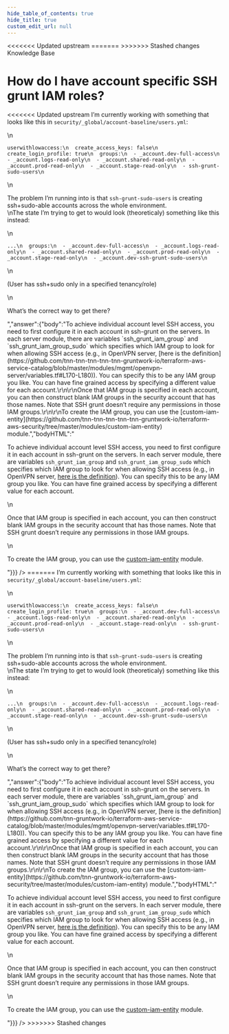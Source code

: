 ```yaml
---
hide_table_of_contents: true
hide_title: true
custom_edit_url: null
---
```



<head>
<<<<<<< Updated upstream
  <link rel="canonical" href="https://github.com/tnn-tnn-tnn-tnn-tnn-gruntwork-io/knowledge-base/discussions/164" />
=======
  <link rel="canonical" href="https://github.com/tnn-gruntwork-io/knowledge-base/discussions/164" />
>>>>>>> Stashed changes
</head>

<CenterLayout>
<span className="searchCategory">Knowledge Base</span>
<h1>How do I have account specific SSH grunt IAM roles?</h1>
<<<<<<< Updated upstream
<GitHub discussion={{"id":"D_kwDOF8slf84AOq20","number":164,"author":{"login":"yorinasub17"},"title":"How do I have account specific SSH grunt IAM roles?","body":"I’m currently working with something that looks like this in `security/_global/account-baseline/users.yml`:\r\n\r\n```\r\nuserwithlowaccess:\r\n  create_access_keys: false\r\n  create_login_profile: true\r\n  groups:\r\n  - _account.dev-full-access\r\n  - _account.logs-read-only\r\n  - _account.shared-read-only\r\n  - _account.prod-read-only\r\n  - _account.stage-read-only\r\n  - ssh-grunt-sudo-users\r\n```\r\n\r\nThe problem I’m running into is that `ssh-grunt-sudo-users` is creating ssh+sudo-able accounts across the whole environment.\r\nThe state I’m trying to get to would look (theoreticaly) something like this instead:\r\n\r\n```\r\n...\r\n  groups:\r\n  - _account.dev-full-access\r\n  - _account.logs-read-only\r\n  - _account.shared-read-only\r\n  - _account.prod-read-only\r\n  - _account.stage-read-only\r\n  - _account.dev-ssh-grunt-sudo-users\r\n```\r\n  \r\n(User has ssh+sudo only in a specified tenancy/role)\r\n\r\nWhat’s the correct way to get there?","bodyHTML":"<p dir=\"auto\">I’m currently working with something that looks like this in <code class=\"notranslate\">security/_global/account-baseline/users.yml</code>:</p>\n<div class=\"snippet-clipboard-content notranslate position-relative overflow-auto\" data-snippet-clipboard-copy-content=\"userwithlowaccess:\n  create_access_keys: false\n  create_login_profile: true\n  groups:\n  - _account.dev-full-access\n  - _account.logs-read-only\n  - _account.shared-read-only\n  - _account.prod-read-only\n  - _account.stage-read-only\n  - ssh-grunt-sudo-users\"><pre class=\"notranslate\"><code class=\"notranslate\">userwithlowaccess:\n  create_access_keys: false\n  create_login_profile: true\n  groups:\n  - _account.dev-full-access\n  - _account.logs-read-only\n  - _account.shared-read-only\n  - _account.prod-read-only\n  - _account.stage-read-only\n  - ssh-grunt-sudo-users\n</code></pre></div>\n<p dir=\"auto\">The problem I’m running into is that <code class=\"notranslate\">ssh-grunt-sudo-users</code> is creating ssh+sudo-able accounts across the whole environment.<br>\nThe state I’m trying to get to would look (theoreticaly) something like this instead:</p>\n<div class=\"snippet-clipboard-content notranslate position-relative overflow-auto\" data-snippet-clipboard-copy-content=\"...\n  groups:\n  - _account.dev-full-access\n  - _account.logs-read-only\n  - _account.shared-read-only\n  - _account.prod-read-only\n  - _account.stage-read-only\n  - _account.dev-ssh-grunt-sudo-users\"><pre class=\"notranslate\"><code class=\"notranslate\">...\n  groups:\n  - _account.dev-full-access\n  - _account.logs-read-only\n  - _account.shared-read-only\n  - _account.prod-read-only\n  - _account.stage-read-only\n  - _account.dev-ssh-grunt-sudo-users\n</code></pre></div>\n<p dir=\"auto\">(User has ssh+sudo only in a specified tenancy/role)</p>\n<p dir=\"auto\">What’s the correct way to get there?</p>","answer":{"body":"To achieve individual account level SSH access, you need to first configure it in each account in ssh-grunt on the servers. In each server module, there are variables `ssh_grunt_iam_group` and `ssh_grunt_iam_group_sudo` which specifies which IAM group to look for when allowing SSH access (e.g., in OpenVPN server, [here is the definition](https://github.com/tnn-tnn-tnn-tnn-tnn-gruntwork-io/terraform-aws-service-catalog/blob/master/modules/mgmt/openvpn-server/variables.tf#L170-L180)). You can specify this to be any IAM group you like. You can have fine grained access by specifying a different value for each account.\r\n\r\nOnce that IAM group is specified in each account, you can then construct blank IAM groups in the security account that has those names. Note that SSH grunt doesn’t require any permissions in those IAM groups.\r\n\r\nTo create the IAM group, you can use the [custom-iam-entity](https://github.com/tnn-tnn-tnn-tnn-tnn-gruntwork-io/terraform-aws-security/tree/master/modules/custom-iam-entity) module.","bodyHTML":"<p dir=\"auto\">To achieve individual account level SSH access, you need to first configure it in each account in ssh-grunt on the servers. In each server module, there are variables <code class=\"notranslate\">ssh_grunt_iam_group</code> and <code class=\"notranslate\">ssh_grunt_iam_group_sudo</code> which specifies which IAM group to look for when allowing SSH access (e.g., in OpenVPN server, <a href=\"https://github.com/tnn-tnn-tnn-tnn-tnn-gruntwork-io/terraform-aws-service-catalog/blob/master/modules/mgmt/openvpn-server/variables.tf#L170-L180\">here is the definition</a>). You can specify this to be any IAM group you like. You can have fine grained access by specifying a different value for each account.</p>\n<p dir=\"auto\">Once that IAM group is specified in each account, you can then construct blank IAM groups in the security account that has those names. Note that SSH grunt doesn’t require any permissions in those IAM groups.</p>\n<p dir=\"auto\">To create the IAM group, you can use the <a href=\"https://github.com/tnn-tnn-tnn-tnn-tnn-gruntwork-io/terraform-aws-security/tree/master/modules/custom-iam-entity\">custom-iam-entity</a> module.</p>"}}} />
=======
<GitHub discussion={{"id":"D_kwDOF8slf84AOq20","number":164,"author":{"login":"yorinasub17"},"title":"How do I have account specific SSH grunt IAM roles?","body":"I’m currently working with something that looks like this in `security/_global/account-baseline/users.yml`:\r\n\r\n```\r\nuserwithlowaccess:\r\n  create_access_keys: false\r\n  create_login_profile: true\r\n  groups:\r\n  - _account.dev-full-access\r\n  - _account.logs-read-only\r\n  - _account.shared-read-only\r\n  - _account.prod-read-only\r\n  - _account.stage-read-only\r\n  - ssh-grunt-sudo-users\r\n```\r\n\r\nThe problem I’m running into is that `ssh-grunt-sudo-users` is creating ssh+sudo-able accounts across the whole environment.\r\nThe state I’m trying to get to would look (theoreticaly) something like this instead:\r\n\r\n```\r\n...\r\n  groups:\r\n  - _account.dev-full-access\r\n  - _account.logs-read-only\r\n  - _account.shared-read-only\r\n  - _account.prod-read-only\r\n  - _account.stage-read-only\r\n  - _account.dev-ssh-grunt-sudo-users\r\n```\r\n  \r\n(User has ssh+sudo only in a specified tenancy/role)\r\n\r\nWhat’s the correct way to get there?","bodyHTML":"<p dir=\"auto\">I’m currently working with something that looks like this in <code class=\"notranslate\">security/_global/account-baseline/users.yml</code>:</p>\n<div class=\"snippet-clipboard-content notranslate position-relative overflow-auto\" data-snippet-clipboard-copy-content=\"userwithlowaccess:\n  create_access_keys: false\n  create_login_profile: true\n  groups:\n  - _account.dev-full-access\n  - _account.logs-read-only\n  - _account.shared-read-only\n  - _account.prod-read-only\n  - _account.stage-read-only\n  - ssh-grunt-sudo-users\"><pre class=\"notranslate\"><code class=\"notranslate\">userwithlowaccess:\n  create_access_keys: false\n  create_login_profile: true\n  groups:\n  - _account.dev-full-access\n  - _account.logs-read-only\n  - _account.shared-read-only\n  - _account.prod-read-only\n  - _account.stage-read-only\n  - ssh-grunt-sudo-users\n</code></pre></div>\n<p dir=\"auto\">The problem I’m running into is that <code class=\"notranslate\">ssh-grunt-sudo-users</code> is creating ssh+sudo-able accounts across the whole environment.<br>\nThe state I’m trying to get to would look (theoreticaly) something like this instead:</p>\n<div class=\"snippet-clipboard-content notranslate position-relative overflow-auto\" data-snippet-clipboard-copy-content=\"...\n  groups:\n  - _account.dev-full-access\n  - _account.logs-read-only\n  - _account.shared-read-only\n  - _account.prod-read-only\n  - _account.stage-read-only\n  - _account.dev-ssh-grunt-sudo-users\"><pre class=\"notranslate\"><code class=\"notranslate\">...\n  groups:\n  - _account.dev-full-access\n  - _account.logs-read-only\n  - _account.shared-read-only\n  - _account.prod-read-only\n  - _account.stage-read-only\n  - _account.dev-ssh-grunt-sudo-users\n</code></pre></div>\n<p dir=\"auto\">(User has ssh+sudo only in a specified tenancy/role)</p>\n<p dir=\"auto\">What’s the correct way to get there?</p>","answer":{"body":"To achieve individual account level SSH access, you need to first configure it in each account in ssh-grunt on the servers. In each server module, there are variables `ssh_grunt_iam_group` and `ssh_grunt_iam_group_sudo` which specifies which IAM group to look for when allowing SSH access (e.g., in OpenVPN server, [here is the definition](https://github.com/tnn-gruntwork-io/terraform-aws-service-catalog/blob/master/modules/mgmt/openvpn-server/variables.tf#L170-L180)). You can specify this to be any IAM group you like. You can have fine grained access by specifying a different value for each account.\r\n\r\nOnce that IAM group is specified in each account, you can then construct blank IAM groups in the security account that has those names. Note that SSH grunt doesn’t require any permissions in those IAM groups.\r\n\r\nTo create the IAM group, you can use the [custom-iam-entity](https://github.com/tnn-gruntwork-io/terraform-aws-security/tree/master/modules/custom-iam-entity) module.","bodyHTML":"<p dir=\"auto\">To achieve individual account level SSH access, you need to first configure it in each account in ssh-grunt on the servers. In each server module, there are variables <code class=\"notranslate\">ssh_grunt_iam_group</code> and <code class=\"notranslate\">ssh_grunt_iam_group_sudo</code> which specifies which IAM group to look for when allowing SSH access (e.g., in OpenVPN server, <a href=\"https://github.com/tnn-gruntwork-io/terraform-aws-service-catalog/blob/master/modules/mgmt/openvpn-server/variables.tf#L170-L180\">here is the definition</a>). You can specify this to be any IAM group you like. You can have fine grained access by specifying a different value for each account.</p>\n<p dir=\"auto\">Once that IAM group is specified in each account, you can then construct blank IAM groups in the security account that has those names. Note that SSH grunt doesn’t require any permissions in those IAM groups.</p>\n<p dir=\"auto\">To create the IAM group, you can use the <a href=\"https://github.com/tnn-gruntwork-io/terraform-aws-security/tree/master/modules/custom-iam-entity\">custom-iam-entity</a> module.</p>"}}} />
>>>>>>> Stashed changes

</CenterLayout>
  

<!-- ##DOCS-SOURCER-START
{
  "sourcePlugin": "github-discussions",
  "hash": "02ba83fe043fa63878badb6ce1abce03"
}
##DOCS-SOURCER-END -->
